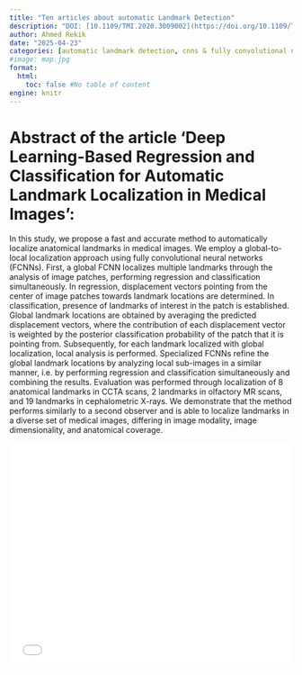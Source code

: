 ```yaml
---
title: "Ten articles about automatic Landmark Detection"
description: "DOI: [10.1109/TMI.2020.3009002](https://doi.org/10.1109/TMI.2020.3009002){target='_blank'}"
author: Ahmed Rekik
date: "2025-04-23"
categories: [automatic landmark detection, cnns & fully convolutional networks]
#image: map.jpg
format:
  html:
    toc: false #No table of content
engine: knitr
---
```


# Abstract of the article 'Deep Learning-Based Regression and Classification for Automatic Landmark Localization in Medical Images':

In this study, we propose a fast and accurate method to automatically localize anatomical landmarks in medical images. We employ a global-to-local localization approach using fully convolutional neural networks (FCNNs). First, a global FCNN localizes multiple landmarks through the analysis of image patches, performing regression and classification simultaneously. In regression, displacement vectors pointing from the center of image patches towards landmark locations are determined. In classification, presence of landmarks of interest in the patch is established. Global landmark locations are obtained by averaging the predicted displacement vectors, where the contribution of each displacement vector is weighted by the posterior classification probability of the patch that it is pointing from. Subsequently, for each landmark localized with global localization, local analysis is performed. Specialized FCNNs refine the global landmark locations by analyzing local sub-images in a similar manner, i.e. by performing regression and classification simultaneously and combining the results. Evaluation was performed through localization of 8 anatomical landmarks in CCTA scans, 2 landmarks in olfactory MR scans, and 19 landmarks in cephalometric X-rays. We demonstrate that the method performs similarly to a second observer and is able to localize landmarks in a diverse set of medical images, differing in image modality, image dimensionality, and anatomical coverage.

![](../../../journalclub/pdfs/2025_04_23_Ahmed_MTR871.pdf){width=100% height=400}